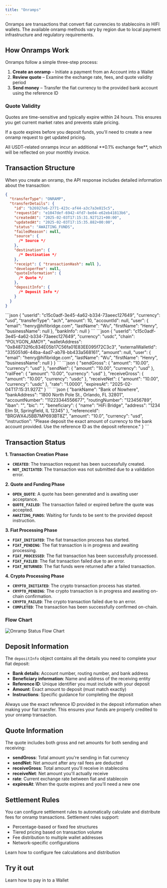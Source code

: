 ```yaml
---
title: "Onramps"
---
```


Onramps are transactions that convert fiat currencies to stablecoins in HIFI wallets. The available onramp methods vary by region due to local payment infrastructure and regulatory requirements.

## How Onramps Work

Onramps follow a simple three-step process:

1. **Create an onramp** – Initiate a payment from an Account into a Wallet
2. **Review quote** – Examine the exchange rate, fees, and quote validity period
3. **Send money** – Transfer the fiat currency to the provided bank account using the reference ID

### Quote Validity

Quotes are time-sensitive and typically expire within 24 hours. This ensures you get current market rates and prevents stale pricing.

If a quote expires before you deposit funds, you'll need to create a new onramp request to get updated pricing.

<Info>
  All USDT-related onramps incur an additional **0.1% exchange fee**, which will be reflected on your monthly invoice.
</Info>

## Transaction Structure

When you create an onramp, the API response includes detailed information about the transaction:

```json
{
  "transferType": "ONRAMP",
  "transferDetails": {
    "id": "b26927e6-2771-423c-af44-a3c7a3e815c5",
    "requestId": "e1047def-6942-4fd7-be04-e62eb41813b6",
    "createdAt": "2025-02-03T17:15:31.927121+00:00",
    "updatedAt": "2025-02-03T17:15:35.882+00:00",
    "status": "AWAITING_FUNDS",
    "failedReason": null,
    "source": {
      /* Source */
    },
    "destination": {
      /* Destination */
    },
    "receipt": { "transactionHash": null },
    "developerFee": null,
    "quoteInformation": {
      /* Quote */
    },
    "depositInfo": {
      /* Deposit Info */
    }
  }
}
```

<AccordionGroup>
  <Accordion title="Source">
    ```json
    {
      "userId": "c15c0adf-3e45-4a62-b334-73aeec127649",
      "currency": "usd",
      "transferType": "ach",
      "amount": 10,
      "accountId": null,
      "user": {
        "email": "henry@hifibridge.com",
        "lastName": "Wu",
        "firstName": "Henry",
        "businessName": null
      },
      "bankInfo": null
    }
    ```
  </Accordion>
  <Accordion title="Destination">
    ```json
    {
      "userId": "c15c0adf-3e45-4a62-b334-73aeec127649",
      "currency": "usdc",
      "chain": "POLYGON_AMOY",
      "walletAddress": "0x848732f6c834E05b17C56fa01E83EE095f72C3c3",
      "externalWalletId": "335051d6-44ba-4ad7-ab78-bb433a568161",
      "amount": null,
      "user": {
        "email": "henry@hifibridge.com",
        "lastName": "Wu",
        "firstName": "Henry",
        "businessName": null
      }
    }
    ```
  </Accordion>
  <Accordion title="Quote">
    ```json
    {
      "sendGross": {
        "amount": "10.00",
        "currency": "usd"
      },
      "sendNet": {
        "amount": "10.00",
        "currency": "usd"
      },
      "railFee": {
        "amount": "0.00",
        "currency": "usd"
      },
      "receiveGross": {
        "amount": "10.00",
        "currency": "usdc"
      },
      "receiveNet": {
        "amount": "10.00",
        "currency": "usdc"
      },
      "rate": "1.0000",
      "expiresAt": "2025-02-04T17:15:31.927Z"
    }
    ```
  </Accordion>
  <Accordion title="Deposit Info">
    ```json
    {
      "bankName": "Bank of Nowhere",
      "bankAddress": "1800 North Pole St., Orlando, FL 32801",
      "accountNumber": "11223344556677",
      "routingNumber": "123456789",
      "iban": "",
      "bic": "",
      "beneficiary": {
        "name": "HiFi Bridge",
        "address": "1234 Elm St, Springfield, IL 12345"
      },
      "referenceId": "BRGWX4J5BB7MP693BT8Z",
      "amount": "10.0",
      "currency": "usd",
      "instruction": "Please deposit the exact amount of currency to the bank account provided. Use the reference ID as the deposit reference."
    }
    ```
  </Accordion>
</AccordionGroup>

## Transaction Status

**1. Transaction Creation Phase**

- **`CREATED`**: The transaction request has been successfully created.
- **`NOT_INITIATED`**: The transaction was not submitted due to a validation error.

**2. Quote and Funding Phase**

- **`OPEN_QUOTE`**: A quote has been generated and is awaiting user acceptance.
- **`QUOTE_FAILED`**: The transaction failed or expired before the quote was accepted.
- **`AWAITING_FUNDS`**: Waiting for funds to be sent to the provided deposit instruction.

**3. Fiat Processing Phase**

- **`FIAT_INITIATED`**: The fiat transaction process has started.
- **`FIAT_PENDING`**: The fiat transaction is in progress and awaiting processing.
- **`FIAT_PROCESSED`**: The fiat transaction has been successfully processed.
- **`FIAT_FAILED`**: The fiat transaction failed due to an error.
- **`FIAT_RETURNED`**: The fiat funds were returned after a failed transaction.

**4. Crypto Processing Phase**

- **`CRYPTO_INITIATED`**: The crypto transaction process has started.
- **`CRYPTO_PENDING`**: The crypto transaction is in progress and awaiting on-chain confirmation.
- **`CRYPTO_FAILED`**: The crypto transaction failed due to an error.
- **`COMPLETED`**: The transaction has been successfully confirmed on-chain.

### Flow Chart

![Onramp Status Flow Chart](/images/onramp-status.png)

## Deposit Information

The `depositInfo` object contains all the details you need to complete your fiat deposit:

- **Bank details**: Account number, routing number, and bank address
- **Beneficiary information**: Name and address of the receiving entity
- **Reference ID**: Unique identifier you must include with your deposit
- **Amount**: Exact amount to deposit (must match exactly)
- **Instructions**: Specific guidance for completing the deposit

<Info>
  Always use the exact reference ID provided in the deposit information when making your fiat transfer. This ensures your funds are properly credited to your onramp transaction.
</Info>

## Quote Information

The quote includes both gross and net amounts for both sending and receiving:

- **sendGross**: Total amount you're sending in fiat currency
- **sendNet**: Net amount after any rail fees are deducted
- **receiveGross**: Total amount you'll receive in stablecoins
- **receiveNet**: Net amount you'll actually receive
- **rate**: Current exchange rate between fiat and stablecoin
- **expiresAt**: When the quote expires and you'll need a new one

## Settlement Rules

You can configure settlement rules to automatically calculate and distribute fees for onramp transactions. Settlement rules support:

- Percentage-based or fixed fee structures
- Tiered pricing based on transaction volume
- Fee distribution to multiple wallet addresses
- Network-specific configurations

<Card title="Settlement Rules" icon="gear" href="/docs/transfers/virtual-accounts/settlement-rules">
  Learn how to configure fee calculations and distribution
</Card>

## Try it out

<Card title="Convert USD to USDC" icon="code" href="/guides/convert/usd-usdc">
  Learn how to pay in to a Wallet
</Card>